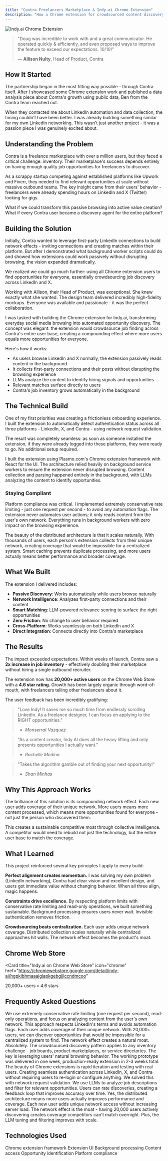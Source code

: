 ```yaml
---
title: "Contra Freelancers Marketplace & Indy.ai Chrome Extension"
description: "How a Chrome extension for crowdsourced content discovery doubled Contra's job marketplace inventory with 20,000+ users actively finding opportunities"
---
```


<script type="application/ld+json">
  {`{
  "@context": "https://schema.org",
  "@type": "Article",
  "headline": "Contra Freelancers Marketplace & Indy.ai Chrome Extension Case Study",
  "description": "How WithSeismic built a Chrome extension that doubled Contra's job marketplace inventory with 20,000+ users",
  "url": "https://withseismic.com/case-studies/contra-linkedin-automation",
  "author": {
    "@type": "Organization",
    "name": "WithSeismic"
  },
  "publisher": {
    "@type": "Organization",
    "name": "WithSeismic",
    "logo": {
      "@type": "ImageObject",
      "url": "https://withseismic.com/logo/light.svg"
    }
  },
  "about": {
    "@type": "SoftwareApplication",
    "name": "Indy.ai",
    "applicationCategory": "Browser Extension",
    "operatingSystem": "Chrome",
    "aggregateRating": {
      "@type": "AggregateRating",
      "ratingValue": "4.6",
      "ratingCount": "20000"
    }
  },
  "mainEntity": {
    "@type": "WebApplication",
    "name": "Indy.ai Chrome Extension",
    "description": "AI-powered job discovery extension for Contra freelancers",
    "url": "https://chromewebstore.google.com/detail/indy-ai/hgpklbhmaaajglapkgebgjjlccndmcoo",
    "applicationCategory": "ProductivityApplication",
    "offers": {
      "@type": "Offer",
      "price": "0",
      "priceCurrency": "USD"
    }
  }
}`}
</script>

<img
  src="/images/indy.png"
  alt="Indy.ai Chrome Extension"
  className="rounded-lg"
/>

> "Doug was incredible to work with and a great communicator. He operated quickly & efficiently, and even proposed ways to improve the feature to exceed our expectations. 10/10!"
>
> — **Allison Nulty**, Head of Product, Contra

## How It Started

The partnership began in the most fitting way possible - through Contra itself. After I showcased some Chrome extension work and published a data analysis piece about Contra's growth using public data, Ben from the Contra team reached out.

When they contacted me about LinkedIn automation and data collection, the timing couldn't have been better. I was already building something similar for my own LinkedIn networking. This wasn't just another project - it was a passion piece I was genuinely excited about.

## Understanding the Problem

Contra is a freelance marketplace with over a million users, but they faced a critical challenge: inventory. Their marketplace's success depends entirely on having enough quality job opportunities for freelancers to discover.

As a scrappy startup competing against established platforms like Upwork and Fiverr, they needed to find relevant opportunities at scale without massive outbound teams. The key insight came from their users' behavior - freelancers were already spending hours on LinkedIn and X (Twitter) looking for gigs.

What if we could transform this passive browsing into active value creation? What if every Contra user became a discovery agent for the entire platform?

## Building the Solution

Initially, Contra wanted to leverage first-party LinkedIn connections to build network effects - inviting connections and creating matches within their platform. But after I demonstrated what background worker scripts could do and showed how extensions could work passively without disrupting browsing, the vision expanded dramatically.

We realized we could go much further: using all Chrome extension users to find opportunities for everyone, essentially crowdsourcing job discovery across LinkedIn and X.

Working with Allison, their Head of Product, was exceptional. She knew exactly what she wanted. The design team delivered incredibly high-fidelity mockups. Everyone was available and passionate - it was the perfect collaboration.

I was tasked with building the Chrome extension for Indy.ai, transforming everyday social media browsing into automated opportunity discovery. The concept was elegant: the extension would crowdsource job finding across Contra's entire user base, creating a compounding effect where more users equals more opportunities for everyone.

Here's how it works:

- As users browse LinkedIn and X normally, the extension passively reads content in the background
- It collects first-party connections and their posts without disrupting the browsing experience
- LLMs analyze the content to identify hiring signals and opportunities
- Relevant matches surface directly to users
- Contra's job inventory grows automatically in the background

## The Technical Build

One of my first priorities was creating a frictionless onboarding experience. I built the extension to automatically detect authentication status across all three platforms - LinkedIn, X, and Contra - using network request validation.

The result was completely seamless: as soon as someone installed the extension, if they were already logged into these platforms, they were ready to go. No additional setup required.

I built the extension using Plasmo.com's Chrome extension framework with React for the UI. The architecture relied heavily on background service workers to ensure the extension never disrupted browsing. Content collection and parsing happened entirely in the background, with LLMs analyzing the content to identify opportunities.

### Staying Compliant

Platform compliance was critical. I implemented extremely conservative rate limiting - just one request per second - to avoid any automation flags. The extension never automates user actions; it only reads content from the user's own network. Everything runs in background workers with zero impact on the browsing experience.

The beauty of the distributed architecture is that it scales naturally. With thousands of users, each person's extension collects from their unique network, creating coverage that would be impossible for a centralized system. Smart caching prevents duplicate processing, and more users actually means better performance and broader coverage.

## What We Built

The extension I delivered includes:

- **Passive Discovery**: Works automatically while users browse naturally
- **Network Intelligence**: Analyzes first-party connections and their content
- **Smart Matching**: LLM-powered relevance scoring to surface the right opportunities
- **Zero Friction**: No change to user behavior required
- **Cross-Platform**: Works seamlessly on both LinkedIn and X
- **Direct Integration**: Connects directly into Contra's marketplace

## The Results

The impact exceeded expectations. Within weeks of launch, Contra saw a **2x increase in job inventory** - effectively doubling their marketplace without hiring a single outbound recruiter.

The extension now has **20,000+ active users** on the Chrome Web Store with a **4.6 star rating**. Growth has been largely organic through word-of-mouth, with freelancers telling other freelancers about it.

The user feedback has been incredibly gratifying:

> "Love Indy! It saves me so much time from endlessly scrolling LinkedIn. As a freelance designer, I can focus on applying to the RIGHT opportunities."
>
> - _Monserrat Vazquez_

> "As a content creator, Indy AI does all the heavy lifting and only presents opportunities I actually want."
>
> - _Rachelle Medina_

> "Takes the algorithm gamble out of finding your next opportunity!"
>
> - _Shan Minhas_

## Why This Approach Works

The brilliance of this solution is its compounding network effect. Each new user adds coverage of their unique network. More users means more content processed, which means more opportunities found for everyone - not just the person who discovered them.

This creates a sustainable competitive moat through collective intelligence. A competitor would need to rebuild not just the technology, but the entire user base to match the coverage.

## What I Learned

This project reinforced several key principles I apply to every build:

**Perfect alignment creates momentum.** I was solving my own problem (LinkedIn networking), Contra had clear vision and excellent design, and users got immediate value without changing behavior. When all three align, magic happens.

**Constraints drive excellence.** By respecting platform limits with conservative rate limiting and read-only operations, we built something sustainable. Background processing ensures users never wait. Invisible authentication removes friction.

**Crowdsourcing beats centralization.** Each user adds unique network coverage. Distributed collection scales naturally while centralized approaches hit walls. The network effect becomes the product's moat.

## Chrome Web Store

<Card
  title="Indy.ai on Chrome Web Store"
  icon="chrome"
  href="https://chromewebstore.google.com/detail/indy-ai/hgpklbhmaaajglapkgebgjjlccndmcoo"
>
  20,000+ users • 4.6 stars
</Card>

## Frequently Asked Questions

<AccordionGroup>
  <Accordion title="How does the extension avoid being blocked by LinkedIn?">
    We use extremely conservative rate limiting (one request per second), read-only operations, and focus on analyzing content from the user's own network. This approach respects LinkedIn's terms and avoids automation flags.
  </Accordion>

  <Accordion title="What makes the crowdsourcing approach effective?">
    Each user adds coverage of their unique network. With 20,000+ users, we can discover opportunities that would be impossible for a centralized system to find. The network effect creates a natural moat.
  </Accordion>

  <Accordion title="Could this approach work for other marketplaces?">
    Absolutely. The crowdsourced discovery pattern applies to any inventory challenge - job boards, product marketplaces, or service directories. The key is leveraging users' natural browsing behavior.
  </Accordion>

  <Accordion title="How long did it take to build and launch?">
    The working prototype was delivered in one week, production-ready extension in 2-3 weeks total. The beauty of Chrome extensions is rapid iteration and testing with real users.
  </Accordion>

  <Accordion title="What was the biggest technical challenge?">
    Creating seamless authentication across LinkedIn, X, and Contra without requiring users to re-login or configure anything. We solved this with network request validation.
  </Accordion>

  <Accordion title="How do you measure the quality of discovered opportunities?">
    We use LLMs to analyze job descriptions and filter for relevant opportunities. Users can rate discoveries, creating a feedback loop that improves accuracy over time.
  </Accordion>

  <Accordion title="Could this approach scale to millions of users?">
    Yes, the distributed architecture means more users actually improves performance and coverage. Each new user adds unique network access without increasing server load.
  </Accordion>

  <Accordion title="What prevents competitors from copying this?">
    The network effect is the moat - having 20,000 users actively discovering creates coverage competitors can't match overnight. Plus, the LLM tuning and filtering improves with scale.
  </Accordion>
</AccordionGroup>

## Technologies Used

<CardGroup cols={3}>
  <Card title="Plasmo" icon="puzzle">
    Chrome extension framework
  </Card>
  <Card title="React" icon="react">
    Extension UI
  </Card>
  <Card title="Service Workers" icon="gear">
    Background processing
  </Card>
  <Card title="Chrome APIs" icon="chrome">
    Content access
  </Card>
  <Card title="LLM Integration" icon="brain">
    Opportunity identification
  </Card>
  <Card title="Rate Limiting" icon="gauge">
    Platform compliance
  </Card>
</CardGroup>
